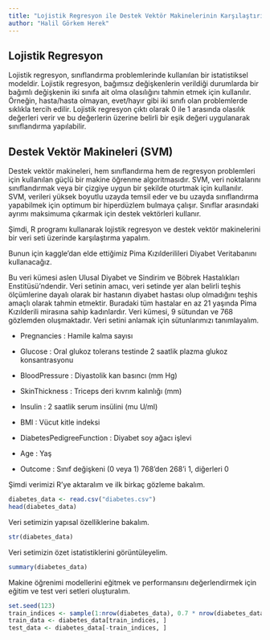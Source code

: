 ```yaml
---
title: "Lojistik Regresyon ile Destek Vektör Makinelerinin Karşılaştırılması"
author: "Halil Görkem Herek"
---
```

## Lojistik Regresyon
Lojistik regresyon, sınıflandırma problemlerinde kullanılan bir istatistiksel modeldir. Lojistik regresyon, bağımsız değişkenlerin verildiği durumlarda bir bağımlı değişkenin iki sınıfa ait olma olasılığını tahmin etmek için kullanılır. Örneğin, hasta/hasta olmayan, evet/hayır gibi iki sınıfı olan problemlerde sıklıkla tercih edilir. Lojistik regresyon çıktı olarak 0 ile 1 arasında olasılık değerleri verir ve bu değerlerin üzerine belirli bir eşik değeri uygulanarak sınıflandırma yapılabilir.

## Destek Vektör Makineleri (SVM)
Destek vektör makineleri, hem sınıflandırma hem de regresyon problemleri için kullanılan güçlü bir makine öğrenme algoritmasıdır. SVM, veri noktalarını sınıflandırmak veya bir çizgiye uygun bir şekilde oturtmak için kullanılır. SVM, verileri yüksek boyutlu uzayda temsil eder ve bu uzayda sınıflandırma yapabilmek için optimum bir hiperdüzlem bulmaya çalışır. Sınıflar arasındaki ayrımı maksimuma çıkarmak için destek vektörleri kullanır.

Şimdi, R programı kullanarak lojistik regresyon ve destek vektör makinelerini bir veri seti üzerinde karşılaştırma yapalım.

Bunun için kaggle'dan elde ettiğimiz Pima Kızılderilileri Diyabet Veritabanını kullanacağız.

Bu veri kümesi aslen Ulusal Diyabet ve Sindirim ve Böbrek Hastalıkları Enstitüsü'ndendir. Veri setinin amacı, veri setinde yer alan belirli teşhis ölçümlerine dayalı olarak bir hastanın diyabet hastası olup olmadığını teşhis amaçlı olarak tahmin etmektir. Buradaki tüm hastalar en az 21 yaşında Pima Kızılderili mirasına sahip kadınlardır.
Veri kümesi, 9 sütundan ve 768 gözlemden oluşmaktadır. Veri setini anlamak için sütunlarımızı tanımlayalım.

- Pregnancies : Hamile kalma sayısı

- Glucose : Oral glukoz tolerans testinde 2 saatlik plazma glukoz konsantrasyonu

- BloodPressure : Diyastolik kan basıncı (mm Hg)

- SkinThickness : Triceps deri kıvrım kalınlığı (mm)

- Insulin : 2 saatlik serum insülini (mu U/ml)

- BMI : Vücut kitle indeksi 

- DiabetesPedigreeFunction : Diyabet soy ağacı işlevi

- Age : Yaş

- Outcome : Sınıf değişkeni (0 veya 1) 768'den 268'i 1, diğerleri 0


Şimdi verimizi R'ye aktaralım ve ilk birkaç gözleme bakalım.


```r
diabetes_data <- read.csv("diabetes.csv")
head(diabetes_data)
```

Veri setimizin yapısal özelliklerine bakalım.

```r
str(diabetes_data)
```

Veri setimizin özet istatistiklerini görüntüleyelim.

```r
summary(diabetes_data)
```

Makine öğrenimi modellerini eğitmek ve performansını değerlendirmek için eğitim ve test veri setleri oluşturalım.

```r
set.seed(123)
train_indices <- sample(1:nrow(diabetes_data), 0.7 * nrow(diabetes_data))
train_data <- diabetes_data[train_indices, ]
test_data <- diabetes_data[-train_indices, ]
```





